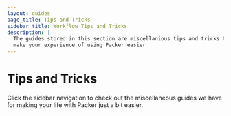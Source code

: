 ```yaml
---
layout: guides
page_title: Tips and Tricks
sidebar_title: Workflow Tips and Tricks
description: |-
  The guides stored in this section are miscellanious tips and tricks that might
  make your experience of using Packer easier
---
```


# Tips and Tricks

Click the sidebar navigation to check out the miscellaneous guides we have for
making your life with Packer just a bit easier.
